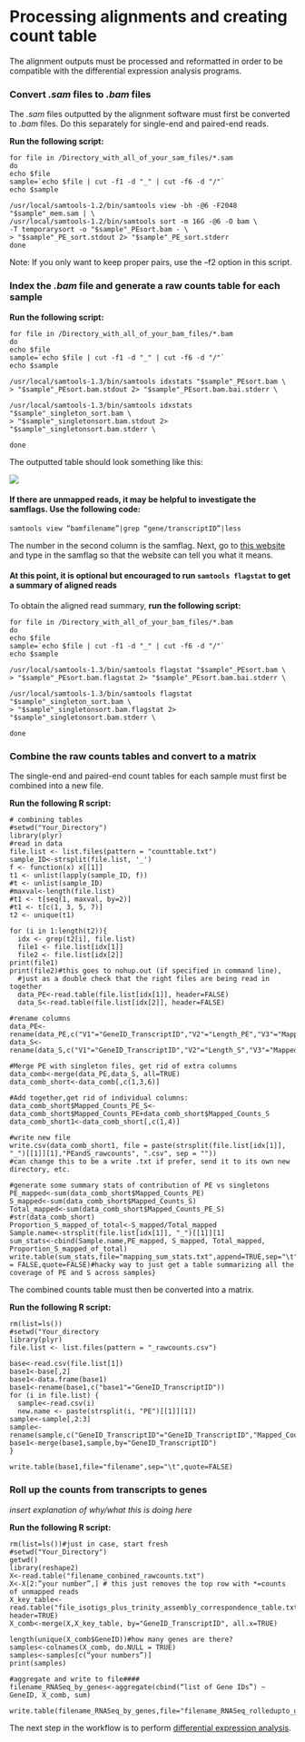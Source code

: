 # Processing alignments and creating count table

The alignment outputs must be processed and reformatted in order to be compatible with the differential expression analysis programs.

### Convert *.sam* files to *.bam* files

The *.sam* files outputted by the alignment software must first be converted to *.bam* files. Do this separately for single-end and paired-end reads.

**Run the following script:**

```
for file in /Directory_with_all_of_your_sam_files/*.sam
do
echo $file
sample=`echo $file | cut -f1 -d "_" | cut -f6 -d "/"` 
echo $sample

/usr/local/samtools-1.2/bin/samtools view -bh -@6 -F2048 "$sample"_mem.sam | \
/usr/local/samtools-1.2/bin/samtools sort -m 16G -@6 -O bam \
-T temporarysort -o "$sample"_PEsort.bam - \
> "$sample"_PE_sort.stdout 2> "$sample"_PE_sort.stderr
done

```
Note: If you only want to keep proper pairs, use the –f2 option in this script.

### Index the *.bam* file and generate a raw counts table for each sample

**Run the following script:**

```
for file in /Directory_with_all_of_your_bam_files/*.bam
do
echo $file
sample=`echo $file | cut -f1 -d "_" | cut -f6 -d "/"` 
echo $sample

/usr/local/samtools-1.3/bin/samtools idxstats "$sample"_PEsort.bam \
> "$sample"_PEsort.bam.stdout 2> "$sample"_PEsort.bam.bai.stderr \

/usr/local/samtools-1.3/bin/samtools idxstats "$sample"_singleton_sort.bam \
> "$sample"_singletonsort.bam.stdout 2> "$sample"_singletonsort.bam.stderr \

done
```

The outputted table should look something like this:

![](https://github.com/lkomoro/RNA-Seq-Workflow/blob/master/index_table.jpg)

#### If there are unmapped reads, it may be helpful to investigate the samflags. Use the following code:

```
samtools view “bamfilename”|grep “gene/transcriptID”|less

```
The number in the second column is the samflag. Next, go to [this website][1] and type in the samflag so that the website can tell you what it means.

#### At this point, it is optional but encouraged to run ```samtools flagstat``` to get a summary of aligned reads

To obtain the aligned read summary, **run the following script:**

```
for file in /Directory_with_all_of_your_bam_files/*.bam
do
echo $file
sample=`echo $file | cut -f1 -d "_" | cut -f6 -d "/"` 
echo $sample

/usr/local/samtools-1.3/bin/samtools flagstat "$sample"_PEsort.bam \
> "$sample"_PEsort.bam.flagstat 2> "$sample"_PEsort.bam.bai.stderr \

/usr/local/samtools-1.3/bin/samtools flagstat "$sample"_singleton_sort.bam \
> "$sample"_singletonsort.bam.flagstat 2> "$sample"_singletonsort.bam.stderr \

done
```

### Combine the raw counts tables and convert to a matrix

The single-end and paired-end count tables for each sample must first be combined into a new file. 

**Run the following R script:**

```
# combining tables
#setwd("Your_Directory")
library(plyr)
#read in data
file.list <- list.files(pattern = "counttable.txt")
sample_ID<-strsplit(file.list, '_')
f <- function(x) x[[1]]
t1 <- unlist(lapply(sample_ID, f))
#t <- unlist(sample_ID)
#maxval<-length(file.list)
#t1 <- t[seq(1, maxval, by=2)]
#t1 <- t[c(1, 3, 5, 7)]  
t2 <- unique(t1)  

for (i in 1:length(t2)){
  idx <- grep(t2[i], file.list)
  file1 <- file.list[idx[1]]
  file2 <- file.list[idx[2]]
print(file1)
print(file2)#this goes to nohup.out (if specified in command line),
  #just as a double check that the right files are being read in together
  data_PE<-read.table(file.list[idx[1]], header=FALSE)
  data_S<-read.table(file.list[idx[2]], header=FALSE)

#rename columns
data_PE<-rename(data_PE,c("V1"="GeneID_TranscriptID","V2"="Length_PE","V3"="Mapped_Counts_PE","V4"="Unmapped_Counts_PE"))
data_S<-rename(data_S,c("V1"="GeneID_TranscriptID","V2"="Length_S","V3"="Mapped_Counts_S","V4"="Unmapped_Counts_S"))

#Merge PE with singleton files, get rid of extra columns
data_comb<-merge(data_PE,data_S, all=TRUE)
data_comb_short<-data_comb[,c(1,3,6)]

#Add together,get rid of individual columns:
data_comb_short$Mapped_Counts_PE_S<-data_comb_short$Mapped_Counts_PE+data_comb_short$Mapped_Counts_S
data_comb_short1<-data_comb_short[,c(1,4)]

#write new file
write.csv(data_comb_short1, file = paste(strsplit(file.list[idx[1]], "_")[[1]][1],"PEandS_rawcounts", ".csv", sep = ""))
#can change this to be a write .txt if prefer, send it to its own new directory, etc.

#generate some summary stats of contribution of PE vs singletons
PE_mapped<-sum(data_comb_short$Mapped_Counts_PE)
S_mapped<-sum(data_comb_short$Mapped_Counts_S)
Total_mapped<-sum(data_comb_short$Mapped_Counts_PE_S)
#str(data_comb_short)
Proportion_S_mapped_of_total<-S_mapped/Total_mapped
Sample.name<-strsplit(file.list[idx[1]], "_")[[1]][1]
sum_stats<-cbind(Sample.name,PE_mapped, S_mapped, Total_mapped, Proportion_S_mapped_of_total)
write.table(sum_stats,file="mapping_sum_stats.txt",append=TRUE,sep="\t",col.names = FALSE,quote=FALSE)#hacky way to just get a table summarizing all the coverage of PE and S across samples}
```

The combined counts table must then be converted into a matrix. 

**Run the following R script:**

```
rm(list=ls())
#setwd("Your_directory
library(plyr)
file.list <- list.files(pattern = "_rawcounts.csv")

base<-read.csv(file.list[1])
base1<-base[,2]
base1<-data.frame(base1)
base1<-rename(base1,c("base1"="GeneID_TranscriptID")) 
for (i in file.list) {
  sample<-read.csv(i)
  new.name <- paste(strsplit(i, "PE")[[1]][1])
sample<-sample[,2:3]
sample<-rename(sample,c("GeneID_TranscriptID"="GeneID_TranscriptID","Mapped_Counts_PE_S"=new.name))
base1<-merge(base1,sample,by="GeneID_TranscriptID")
}

write.table(base1,file="filename",sep="\t",quote=FALSE)
```

### Roll up the counts from transcripts to genes
*insert explanation of why/what this is doing here*

**Run the following R script:**

```
rm(list=ls())#just in case, start fresh
#setwd("Your_Directory") 
getwd()
library(reshape2)
X<-read.table("filename_conbined_rawcounts.txt")
X<-X[2:”your number”,] # this just removes the top row with *=counts of unmapped reads
X_key_table<-read.table("file_isotigs_plus_trinity_assembly_correspondence_table.txt", header=TRUE)
X_comb<-merge(X,X_key_table, by="GeneID_TranscriptID", all.x=TRUE)

length(unique(X_comb$GeneID))#how many genes are there?
samples<-colnames(X_comb, do.NULL = TRUE)
samples<-samples[c(“your numbers”)]
print(samples)

#aggregate and write to file####
filename_RNASeq_by_genes<-aggregate(cbind(“list of Gene IDs”) ~ GeneID, X_comb, sum)

write.table(filename_RNASeq_by_genes,file="filename_RNASeq_rolledupto_genes.txt",sep="\t",quote=FALSE)
```

The next step in the workflow is to perform [differential expression analysis][2].  

[1]: https://broadinstitute.github.io/picard/explain-flags.html  
[2]:https://github.com/lkomoro/RNA-Seq-Workflow/blob/master/DE.Rmd
